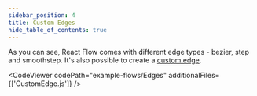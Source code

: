 ```yaml
---
sidebar_position: 4
title: Custom Edges
hide_table_of_contents: true
---
```



As you can see, React Flow comes with different edge types - bezier, step and smoothstep. It's also possible to create a [custom edge](/docs/api/edges/custom-edges).

<CodeViewer codePath="example-flows/Edges" additionalFiles={['CustomEdge.js']} />
